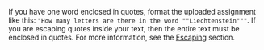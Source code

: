 <Cut title="Why do double quotes disappear from the output if I try to escape them using quotation marks?">

If you have one word enclosed in quotes, format the uploaded assignment like this: `"How many letters are there in the word ""Liechtenstein"""`. If you are escaping quotes inside your text, then the entire text must be enclosed in quotes. For more information, see the [Escaping](https://toloka.ai/en/docs/guide/concepts/pool_csv#string) section.

</Cut>